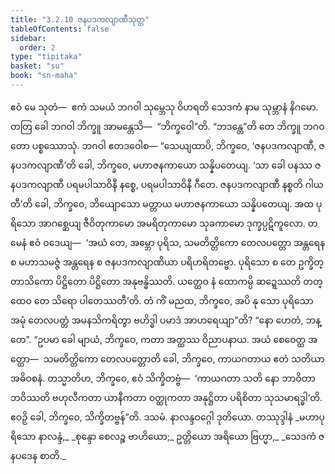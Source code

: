 ```yaml
---
title: "3.2.10 ဇနပဒကလျာဏီသုတ္တ"
tableOfContents: false
sidebar:
  order: 2
type: "tipitaka"
basket: "su"
book: "sn-maha"
---
```



<DynamicBreadcrumb />

<Division number="386" book="sn-maha">

<Paragraph number="855" book="sn-maha">
ဧဝံ မေ သုတံ—  ဧကံ သမယံ ဘဂဝါ သုမ္ဘေသု ဝိဟရတိ သေဒကံ နာမ သုမ္ဘာနံ နိဂမော. တတြ ခေါ ဘဂဝါ ဘိက္ခူ အာမန္တေသိ—  “ဘိက္ခဝေါ”တိ. “ဘဒန္တေ”တိ တေ ဘိက္ခူ ဘဂဝတော ပစ္စဿောသုံ. ဘဂဝါ ဧတဒဝေါစ—
</Paragraph>

<Paragraph number="856" book="sn-maha">
“သေယျထာပိ, ဘိက္ခဝေ, ‘ဇနပဒကလျာဏီ, ဇနပဒကလျာဏီ’တိ ခေါ, ဘိက္ခဝေ, မဟာဇနကာယော သန္နိပတေယျ. ‘သာ ခေါ ပနဿ ဇနပဒကလျာဏီ ပရမပါသာဝိနီ နစ္စေ, ပရမပါသာဝိနီ ဂီတေ. ဇနပဒကလျာဏီ နစ္စတိ ဂါယတီ’တိ ခေါ, ဘိက္ခဝေ, ဘိယျောသော မတ္တာယ မဟာဇနကာယော သန္နိပတေယျ. အထ ပုရိသော အာဂစ္ဆေယျ ဇီဝိတုကာမော အမရိတုကာမော သုခကာမော ဒုက္ခပ္ပဋိကူလော. တမေနံ ဧဝံ ဝဒေယျ—  ‘အယံ တေ, အမ္ဘော ပုရိသ, သမတိတ္တိကော တေလပတ္တော အန္တရေန စ မဟာသမဇ္ဇံ အန္တရေန စ ဇနပဒကလျာဏိယာ ပရိဟရိတဗ္ဗော. ပုရိသော စ တေ ဥက္ခိတ္တာသိကော ပိဋ္ဌိတော ပိဋ္ဌိတော အနုဗန္ဓိဿတိ. ယတ္ထေဝ နံ ထောကမ္ပိ ဆဍ္ဍေဿတိ တတ္ထေဝ တေ သိရော ပါတေဿတီ’တိ. တံ ကိံ မညထ, ဘိက္ခဝေ, အပိ နု သော ပုရိသော အမုံ တေလပတ္တံ အမနသိကရိတွာ ဗဟိဒ္ဓါ ပမာဒံ အာဟရေယျာ”တိ? “နော ဟေတံ, ဘန္တေ”.
</Paragraph>

<Paragraph number="857" book="sn-maha">
“ဥပမာ ခေါ မျာယံ, ဘိက္ခဝေ, ကတာ အတ္ထဿ ဝိညာပနာယ. အယံ စေဝေတ္ထ အတ္ထော—  သမတိတ္တိကော တေလပတ္တောတိ ခေါ, ဘိက္ခဝေ, ကာယဂတာယ ဧတံ သတိယာ အဓိဝစနံ. တသ္မာတိဟ, ဘိက္ခဝေ, ဧဝံ သိက္ခိတဗ္ဗံ—  ‘ကာယဂတာ သတိ နော ဘာဝိတာ ဘဝိဿတိ ဗဟုလီကတာ ယာနီကတာ ဝတ္ထုကတာ အနုဋ္ဌိတာ ပရိစိတာ သုသမာရဒ္ဓါ’တိ. ဧဝဉှိ ခေါ, ဘိက္ခဝေ, သိက္ခိတဗ္ဗန်”တိ.

</Paragraph>
</Division>

<Paragraph number="858" type="center" book="sn-maha">
ဒသမံ.



</Paragraph>

<Paragraph number="859" type="center" book="sn-maha">
နာလန္ဒဝဂ္ဂေါ ဒုတိယော.



</Paragraph>

<Paragraph number="860" type="center" book="sn-maha">
တဿုဒ္ဒါနံ


</Paragraph>

<Paragraph number="861" type="verses" book="sn-maha">
_မဟာပုရိသော နာလန္ဒံ,_  
_စုန္ဒော စေလဉ္စ ဗာဟိယော;_  
ဥတ္တိယော အရိယော ဗြဟ္မာ,_  
_သေဒကံ ဇနပဒေန စာတိ._
</Paragraph>